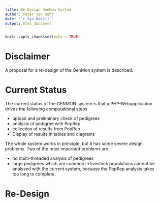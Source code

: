 ```yaml
---
title: Re-Design GenMon System
author: Peter von Rohr
date: "`r Sys.Date()`"
output: html_documemt
---
```


```r
knitr::opts_chunk$set(echo = TRUE)
```

# Disclaimer
A proposal for a re-design of the GenMon system is described. 


# Current Status
The current status of the GENMON system is that a PHP-Webapplication drives the following computational steps

* upload and preliminary check of pedigrees
* analysis of pedigree with PopRep
* collection of results from PopRep
* Display of results in tables and diagrams

The whole system works in principle, but it has some severe design problems. Two of the most important problems are 

* no multi-threaded analysis of pedigrees
* large pedigrees which are common in livestock populations cannot be analysed with the current system, because the PopRep analysis takes too long to complete.


# Re-Design
